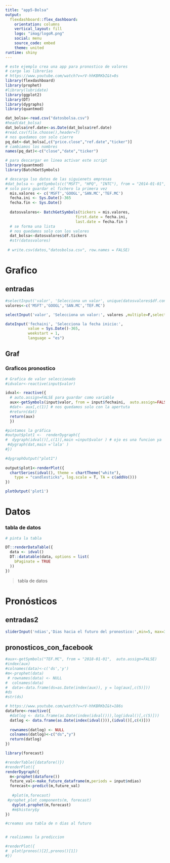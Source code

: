```yaml
---
title: "app5-Bolsa"
output:
  flexdashboard::flex_dashboard:
    orientation: columns
    vertical_layout: fill
    logo: "imag/logoR.png"
    social: menu
    source_code: embed
    theme: united
runtime: shiny 
---
```


```r
# este ejemplo crea una app para pronostico de valores
# cargo las librerías
# https://www.youtube.com/watch?v=rV-hhKBRKbI&t=0s
library(flexdashboard)
library(prophet)
#library(lubridate)
library(ggplot2)
library(DT)
library(dygraphs)
library(quantmod)
```
```r

dat_bolsa<-read.csv("datosbolsa.csv")
#head(dat_bolsa)
dat_bolsa$ref.date<-as.Date(dat_bolsa$ref.date)
#read.csv(file.choose(),header=T)
# nos quedamos con solo cierre
pq_dat<-dat_bolsa[,c("price.close","ref.date","ticker")]
# cambiamos los nombres
names(pq_dat)<-c("close","date","ticker")
```

```r
# para descargar en linea activar este script
library(quantmod)
library(BatchGetSymbols)

# descarga lso datos de las siguienets empresas
#dat_bolsa <- getSymbols(c("MSFT", "HPQ", "INTC"), from = "2014-01-01",  auto.assign=TRUE)
# solo para guardar el fichero la primera vez
  mis.valores <- c('MSFT','GOOGL','SAN.MC','TEF.MC')
  fecha.ini <- Sys.Date()-365
  fecha.fin <- Sys.Date()
      
  datosvalores<- BatchGetSymbols(tickers = mis.valores,
                               first.date = fecha.ini,
                               last.date = fecha.fin )
  # se forma una lista
  # nos quedamos solo con los valores
  dat_bolsa<-datosvalores$df.tickers
  #str(datosvalores)
  
 # write.csv(datos,"datosbolsa.csv", row.names = FALSE)
```


# Grafico {data-icon="fa-chart-area"}

## entradas {.sidebar }

```r

#selectInput('valor', 'Selecciona un valor', unique(datosvalores$df.control$ticker) ,multiple=F)
valores<-c('MSFT','GOOGL','SAN.MC','TEF.MC')

selectInput('valor', 'Selecciona un valor:', valores ,multiple=F,selected = 1)

dateInput('fechaini', 'Selecciona la fecha inicio:',
          value = Sys.Date()-365,
          weekstart = 1,
          language = "es")

```

## Graf

### Graficos pronostico

```r
# Grafica de valor seleccionado
#idvalor<-reactive(input$valor)

idval<- reactive({
  # auto.assign=FALSE para guardar como variable
  aux<-getSymbols(input$valor, from = input$fechaini,  auto.assign=FALSE)
  #dat<- aux[,c(1)] # nos quedamos solo con la apertuta
  #return(dat)
  return(aux)
  })

#pintamos la gráfica
#output$plot1 <-  renderDygraph({
#  dygraph(idval()[,c(1)],main =input$valor ) # ojo es una funcion ya
 #dygraph(dat,main ='lala' ) 
#})

#dygraphOutput("plot1")
  
output$plot1<-renderPlot({    
  chartSeries(idval(), theme = chartTheme("white"),
    type = "candlesticks", log.scale = T, TA = c(addVo()))
})

plotOutput('plot1')

```

# Datos {data-icon="fa-database"}

### tabla de datos

```r
# pinta la tabla

DT::renderDataTable({
  data <- idval()
  DT::datatable(data, options = list(
    bPaginate = TRUE
  ))
})

```

> tabla de datos

# Pronósticos {data-icon="fa-chart-line"}

## entradas2 {.sidebar }

```r

sliderInput('ndias','Dias hacia el futuro del pronostico:',min=5, max=365,value=60)

```

## pronosticos_con_facebook

```r
#aux<-getSymbols("TEF.MC", from = "2018-01-01",  auto.assign=FALSE)
#index(aux)
#colnames(data)<-c('ds','y')
#m<-prophet(data)
 # rownames(data) <- NULL
#  colnames(data)
#  data<-data.frame(ds=as.Date(index(aux)), y = log(aux[,c(5)]))
#ds
#str(ds)

# https://www.youtube.com/watch?v=rV-hhKBRKbI&t=186s
datafore<-reactive({
  #datlog <- data.frame(as.Date(index(idval())),log(idval()[,c(5)])) 
  datlog <- data.frame(as.Date(index(idval())),(idval()[,c(4)])) 
  
  rownames(datlog) <- NULL
  colnames(datlog)<-c("ds","y")
  return(datlog)
})

library(forecast)

#renderTable({datafore()}) 
#renderPlot({ 
renderDygraph({
  m<-prophet(datafore())
  future_val<-make_future_dataframe(m,periods = input$ndias)
  forecast<-predict(m,future_val)
  
   #plot(m,forecast)
 #prophet_plot_components(m, forecast)
   dyplot.prophet(m,forecast)
   #m$history$y
})

#creamos una tabla de n dias al futuro


# realizamos la prediccion

#renderPlot({
#  plot(pronos()[2],pronos()[1])
#})
```

